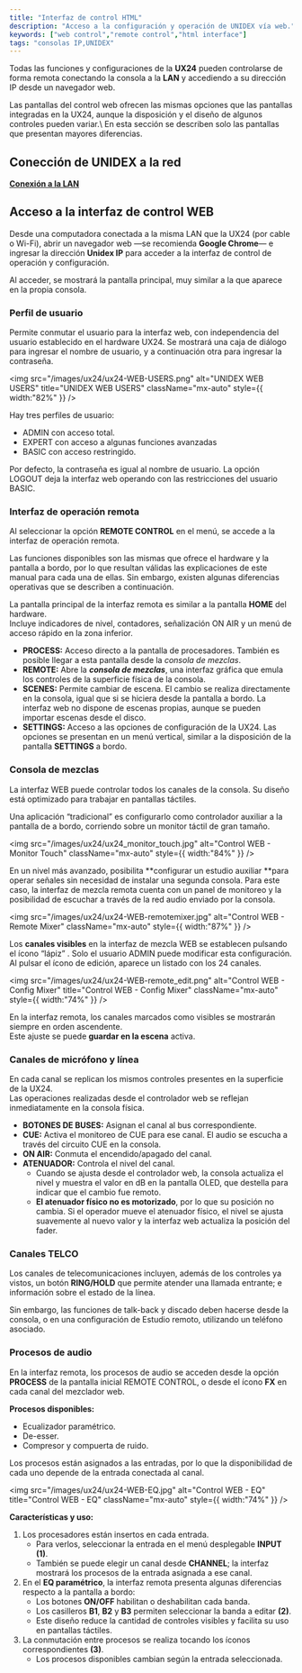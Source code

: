 ```yaml
---
title: "Interfaz de control HTML"
description: "Acceso a la configuración y operación de UNIDEX vía web."
keywords: ["web control","remote control","html interface"]
tags: "consolas IP,UNIDEX"
---
```


Todas las funciones y configuraciones de la **UX24** pueden controlarse de forma remota conectando la consola a la **LAN** y accediendo a su dirección IP desde un navegador web.

<Note>
  Las pantallas del control web ofrecen las mismas opciones que las pantallas integradas en la UX24, aunque la disposición y el diseño de algunos controles pueden variar.\
  En esta sección se describen solo las pantallas que presentan mayores diferencias.
</Note>

## Conección de UNIDEX a la red

<Icon icon="network-wired" iconType="solid" color="#ff6600" size={22} />  [**Conexión a la LAN**](/es/unidex/ux24-instalacion-red)

## Acceso a la interfaz de control WEB

Desde una computadora conectada a la misma LAN que la UX24 (por cable o Wi-Fi), abrir un navegador web —se recomienda **Google Chrome**— e ingresar la dirección **Unidex IP** para acceder a la interfaz de control de operación y configuración.

Al acceder, se mostrará la pantalla principal, muy similar a la que aparece en la propia consola.

### Perfil de usuario

Permite conmutar el usuario para la interfaz web, con independencia del usuario establecido en el hardware UX24. Se mostrará una caja de diálogo para ingresar el nombre de usuario, y a continuación otra para ingresar la contraseña.

<img
  src="/images/ux24/ux24-WEB-USERS.png"
  alt="UNIDEX WEB USERS"
  title="UNIDEX WEB USERS"
  className="mx-auto"
  style={{ width:"82%" }}
/>

<Note>
  Hay tres perfiles de usuario:

  - ADMIN  con acceso total.
  - EXPERT  con acceso a algunas funciones avanzadas
  - BASIC    con acceso restringido.
</Note>

Por defecto, la contraseña es igual al nombre de usuario. La opción LOGOUT deja la interfaz web operando con las restricciones del usuario BASIC.

### Interfaz de operación remota

Al seleccionar la opción **REMOTE CONTROL** en el menú, se accede a la interfaz de operación remota.

Las funciones disponibles son las mismas que ofrece el hardware y la pantalla a bordo, por lo que resultan válidas las explicaciones de este manual para cada una de ellas. Sin embargo, existen algunas diferencias operativas que se describen a continuación.

La pantalla principal de la interfaz remota es similar a la pantalla **HOME** del hardware.\
Incluye indicadores de nivel, contadores, señalización ON AIR y un menú de acceso rápido en la zona inferior.

- **PROCESS:** Acceso directo a la pantalla de procesadores. También es posible llegar a esta pantalla desde la _consola de mezclas_.
- **REMOTE:** Abre la **_consola de mezclas_**, una interfaz gráfica que emula los controles de la superficie física de la consola.
- **SCENES:** Permite cambiar de escena. El cambio se realiza directamente en la consola, igual que si se hiciera desde la pantalla a bordo. La interfaz web no dispone de escenas propias, aunque se pueden importar escenas desde el disco.
- **SETTINGS:** Acceso a las opciones de configuración de la UX24. Las opciones se presentan en un menú vertical, similar a la disposición de la pantalla **SETTINGS** a bordo.

### Consola de mezclas

La interfaz WEB puede controlar todos los canales de la consola. Su diseño está optimizado para trabajar en pantallas táctiles.

Una aplicación “tradicional” es configurarlo como controlador auxiliar a la pantalla de a bordo, corriendo sobre un monitor táctil de gran tamaño.

<img
  src="/images/ux24/ux24_monitor_touch.jpg"
  alt="Control WEB - Monitor Touch"
  className="mx-auto"
  style={{ width:"84%" }}
/>

En un nivel más avanzado, posibilita \*\*configurar un estudio auxiliar \*\*para operar señales sin necesidad de instalar una segunda consola. Para este caso, la interfaz de mezcla remota cuenta con un panel de monitoreo y la posibilidad de escuchar a través de la red audio enviado por la consola.

<img
  src="/images/ux24/ux24-WEB-remotemixer.jpg"
  alt="Control WEB - Remote Mixer"
  className="mx-auto"
  style={{ width:"87%" }}
/>

Los **canales visibles** en la interfaz de mezcla WEB se establecen pulsando el ícono “lápiz” . Solo el usuario ADMIN puede modificar esta configuración. Al pulsar el ícono de edición, aparece un listado con los 24 canales.

<img
  src="/images/ux24/ux24-WEB-remote_edit.png"
  alt="Control WEB - Config Mixer"
  title="Control WEB - Config Mixer"
  className="mx-auto"
  style={{ width:"74%" }}
/>

En la interfaz remota, los canales marcados como visibles se mostrarán siempre en orden ascendente.\
Este ajuste se puede **guardar en la escena** activa.

### **Canales de micrófono y línea**

En cada canal se replican los mismos controles presentes en la superficie de la UX24.\
Las operaciones realizadas desde el controlador web se reflejan inmediatamente en la consola física.

- **BOTONES DE BUSES:** Asignan el canal al bus correspondiente.
- **CUE:** Activa el monitoreo de CUE para ese canal. El audio se escucha a través del circuito CUE en la consola.
- **ON AIR:** Conmuta el encendido/apagado del canal.
- **ATENUADOR:** Controla el nivel del canal.
  - Cuando se ajusta desde el controlador web, la consola actualiza el nivel y muestra el valor en dB en la pantalla OLED, que destella para indicar que el cambio fue remoto.
  - **El atenuador físico no es motorizado**, por lo que su posición no cambia. Si el operador mueve el atenuador físico, el nivel se ajusta suavemente al nuevo valor y la interfaz web actualiza la posición del fader.

### Canales TELCO

Los canales de telecomunicaciones incluyen, además de los controles ya vistos, un botón **RING/HOLD** que permite atender una llamada entrante; e información sobre el estado de la línea.

Sin embargo, las funciones de talk-back y discado deben hacerse desde la consola, o en una configuración de Estudio remoto, utilizando un teléfono asociado.

### Procesos de audio

En la interfaz remota, los procesos de audio se acceden desde la opción **PROCESS** de la pantalla inicial REMOTE CONTROL, o desde el ícono **FX** en cada canal del mezclador web.

**Procesos disponibles:**

- Ecualizador paramétrico.
- De-esser.
- Compresor y compuerta de ruido.

<Note>
  Los procesos están asignados a las entradas, por lo que la disponibilidad de cada uno depende de la entrada conectada al canal.
</Note>

<img
  src="/images/ux24/ux24-WEB-EQ.jpg"
  alt="Control WEB - EQ"
  title="Control WEB - EQ"
  className="mx-auto"
  style={{ width:"74%" }}
/>

**Características y uso:**

1. Los procesadores están insertos en cada entrada.
   - Para verlos, seleccionar la entrada en el menú desplegable **INPUT (1)**.
   - También se puede elegir un canal desde **CHANNEL**; la interfaz mostrará los procesos de la entrada asignada a ese canal.
2. En el **EQ paramétrico**, la interfaz remota presenta algunas diferencias respecto a la pantalla a bordo:
   - Los botones **ON/OFF** habilitan o deshabilitan cada banda.
   - Los casilleros **B1**, **B2** y **B3** permiten seleccionar la banda a editar **(2)**.
   - Este diseño reduce la cantidad de controles visibles y facilita su uso en pantallas táctiles.
3. La conmutación entre procesos se realiza tocando los íconos correspondientes **(3)**.
   - Los procesos disponibles cambian según la entrada seleccionada.